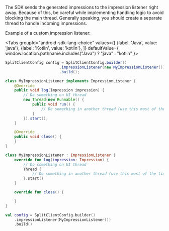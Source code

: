 
The SDK sends the generated impressions to the impression listener right away. Because of this, be careful while implementing handling logic to avoid blocking the main thread. Generally speaking, you should create a separate thread to handle incoming impressions.

Example of a custom impression listener:

<Tabs
  groupId="android-sdk-lang-choice"
  values={[
    {label: 'Java', value: 'java'},
    {label: 'Kotlin', value: 'kotlin'},
  ]} defaultValue={ window.location.pathname.includes("Java") ? "java" : "kotlin" }>
  <TabItem value="java">

```java
SplitClientConfig config = SplitClientConfig.builder()
                        .impressionListener(new MyImpressionListener())
                        .build();

class MyImpressionListener implements ImpressionListener {
    @Override
    public void log(Impression impression) {
        // Do something on UI thread
        new Thread(new Runnable() {
            public void run() {
                // Do something in another thread (use this most of the time!)
            }
        }).start();
    }

    @Override
    public void close() {
    }
}
```

  </TabItem>
  <TabItem value="kotlin">

```kotlin
class MyImpressionListener : ImpressionListener {
    override fun log(impression: Impression) {
        // Do something on UI thread
        Thread {
            // Do something in another thread (use this most of the time!)
        }.start()
    }

    override fun close() {

    }
}

val config = SplitClientConfig.builder()
    .impressionListener(MyImpressionListener())
    .build()
```

  </TabItem>
</Tabs>